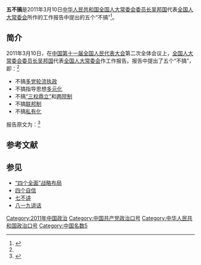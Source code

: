 {{Multiple issues|
{{missing|其他政党、境外机构（人物）、中国大陆持不同政见者意见}}
{{Primarysources|time=2021-08-25T06:22:41+00:00}}
}}
'''五不搞'''是2011年3月10日[[中华人民共和国|中华人民共和国]][[全国人大常委会委员长|全国人大常委会委员长]][[吴邦国|吴邦国]]代表[[全国人大常委会|全国人大常委会]]所作的工作报告中提出的五个“不搞”<ref name="zg">{{Cite web|title=吴邦国“五不”传递啥信号？|url=http://cpc.people.com.cn/GB/64093/64103/14120049.html|accessdate=2013-05-27|date=2011-03-11|publisher=中国共产党新闻网|archiveurl=https://web.archive.org/web/20170728150626/http://cpc.people.com.cn/GB/64093/64103/14120049.html|archivedate=2017年7月28日|deadurl=yes}}</ref>。

==简介==
2011年3月10日，在[[中国|中国]][[第十一届全国人民代表大会|第十一届全国人民代表大会]]第二次全体会议上，[[全国人大常委会委员长|全国人大常委会委员长]][[吴邦国|吴邦国]]代表[[全国人大常委会|全国人大常委会]]作工作报告。报告中提出了五个“不搞”，即：<ref name="zg" />
*不搞[[多党制|多党]][[政黨輪替|轮流执政]]
*不搞指导思想[[多元化|多元化]]
*不搞[[三权分立|“三权鼎立”]]和[[两院制|两院制]]
*不搞[[联邦制|联邦制]]
*不搞[[私有化|私有化]]
报告原文为：<ref>{{Cite web|title=吴邦国:我们不搞多党轮流执政 不搞联邦制 不搞私有化|url=http://news.xinhuanet.com/politics/2011-03/10/c_121170495.htm|accessdate=2013-05-27|date=2011-03-10|publisher=新华网|archive-url=https://web.archive.org/web/20161211210026/http://news.xinhuanet.com/politics/2011-03/10/c_121170495.htm|archivedate=2016年12月11日|deadurl=yes}}</ref>

{{Quote|从中国国情出发，郑重表明我们'''不搞多党轮流执政，不搞指导思想多元化，不搞“三权鼎立”和两院制，不搞联邦制，不搞私有化'''。中国特色社会主义法律体系的形成，夯实了立国兴邦、长治久安的法律根基，从制度上、法律上确保中国共产党始终成为中国特色社会主义事业的领导核心，确保国家一切权力牢牢掌握在人民手中，确保民族独立、国家主权和领土完整，确保国家统一、社会安定和各民族大团结，确保坚持独立自主的和平外交政策、走和平发展道路，确保国家永远沿着中国特色社会主义的正确方向奋勇前进。}}

==参考文献==
{{Reflist}}

==参见==
*[[“四个全面”战略布局|“四个全面”战略布局]]
*[[四个自信|四个自信]]
*[[七不讲|七不讲]]
*[[八一九讲话|八一九讲话]]

[[Category:2011年中国政治|Category:2011年中国政治]]
[[Category:中国共产党政治口号|Category:中国共产党政治口号]]
[[Category:中华人民共和国政治口号|Category:中华人民共和国政治口号]]
[[Category:中国名数5|Category:中国名数5]]